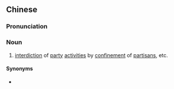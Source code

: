{{also|党禁}}
==Chinese==
{{zh-forms|s=党禁}}

===Pronunciation===
{{zh-pron
|m=dǎngjìn
|cat=n
}}

===Noun===
{{zh-noun}}

# [[interdiction]] of [[party]] [[activities]] by [[confinement]] of [[partisans]], etc.

====Synonyms====
* {{zh-l|黨錮}}